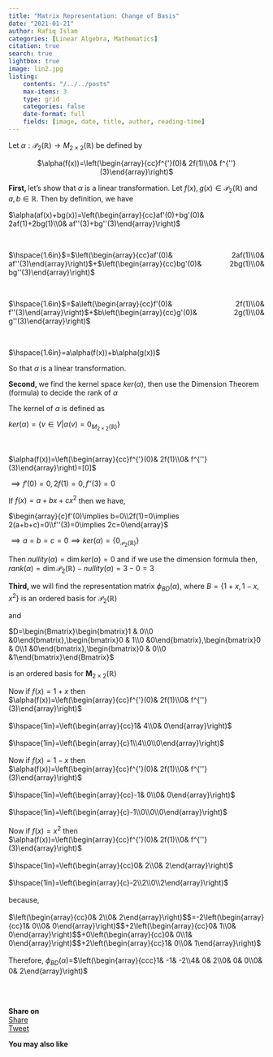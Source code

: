 ```yaml
---
title: "Matrix Representation: Change of Basis"
date: "2021-01-21"
author: Rafiq Islam
categories: [Linear Algebra, Mathematics]
citation: true
search: true
lightbox: true
image: lin2.jpg
listing: 
    contents: "/../../posts"
    max-items: 3
    type: grid
    categories: false
    date-format: full
    fields: [image, date, title, author, reading-time]
---
```


<p style="text-align: justify ">   Let $\alpha: \mathcal{P}_2(\mathbb{R}) \longrightarrow M_{2\times 2}(\mathbb{R})$ be defined by</p><p style="text-align: center ">

$\alpha(f(x))=\left(\begin{array}{cc}f^{'}(0)& 2f(1)\\0& f^{''}(3)\end{array}\right)$</p><p style="text-align: left "><b>First,   </b>let's show that $\alpha$ is a linear transformation. Let $f(x),g(x) \in \mathcal{P}_2(\mathbb{R})$ and $a,b\in \mathbb{R}$. Then by definition, we have</p><p style="text-align: left "><span style="text-align: center ">$\alpha(af(x)+bg(x))=\left(\begin{array}{cc}af'(0)+bg'(0)& 2af(1)+2bg(1)\\0& af''(3)+bg''(3)\end{array}\right)$</span></p><p style="text-align: left "><span style="text-align: center "><br /></span></p><p style="text-align: justify ">$\hspace{1.6in}$=<span style="text-align: center ">$\left(\begin{array}{cc}af'(0)& 2af(1)\\0& af''(3)\end{array}\right)$+</span><span style="text-align: center ">$\left(\begin{array}{cc}bg'(0)& 2bg(1)\\0& bg''(3)\end{array}\right)$</span></p><p style="text-align: justify "><span style="text-align: center "><br /></span></p><p style="text-align: justify ">$\hspace{1.6in}$=<span style="text-align: center ">$a\left(\begin{array}{cc}f'(0)& 2f(1)\\0& f''(3)\end{array}\right)$+</span><span style="text-align: center ">$b\left(\begin{array}{cc}g'(0)& 2g(1)\\0& g''(3)\end{array}\right)$</span></p><p style="text-align: justify "><span style="text-align: center "><br /></span></p><p style="text-align: justify "><span style="text-align: center ">$\hspace{1.6in}=a\alpha(f(x))+b\alpha(g(x))$</span></p><p style="text-align: justify "><span style="text-align: center ">So that $\alpha$ is a linear transformation.</span></p><p style="text-align: left "><b>Second, </b>we find the kernel space $ker(\alpha)$, then use the Dimension Theorem (formula) to decide the rank of $\alpha$</p><p style="text-align: left ">The kernel of $\alpha$ is defined as</p><p style="text-align: left ">$ker(\alpha)=\{v\in V|\alpha(v)=0_{M_{2\times2}(\mathbb{R})}\}$</p><p style="text-align: left "><br /></p><p style="text-align: left "><span style="text-align: center ">$\alpha(f(x))=\left(\begin{array}{cc}f^{'}(0)& 2f(1)\\0& f^{''}(3)\end{array}\right)=[0]$</span></p><p style="text-align: left ">$\implies f'(0)=0, 2f(1)=0, f''(3)=0$</p><p style="text-align: left ">If $f(x)=a+bx+cx^2$ then we have,</p><p style="text-align: left ">$\begin{array}{c}f'(0)\implies b=0\\2f(1)=0\implies 2(a+b+c)=0\\f''(3)=0\implies 2c=0\end{array}$</p><p style="text-align: left ">$\implies a=b=c=0 \implies ker(\alpha)=\{0_{\mathcal{P}_2(\mathbb{R})}\}$</p><p style="text-align: left ">Then $nullity(\alpha)=\dim ker(\alpha)=0$ and if we use the dimension formula then, $rank(\alpha)=\dim \mathcal{P}_2(\mathbb{R})-nullity(\alpha)=3-0=3$</p><p style="text-align: left "><b>Third, </b>we will find   the representation matrix $\phi_{BD}(\alpha)$, where $B=\{1+x,1-x,x^2\}$ is an ordered basis for $\mathcal{P}_2(\mathbb{R})$   </p><p style="text-align: left ">and   </p>

$D=\begin{Bmatrix}\begin{bmatrix}1 & 0\\0 &0\end{bmatrix},\begin{bmatrix}0 & 1\\0 &0\end{bmatrix},\begin{bmatrix}0 & 0\\1 &0\end{bmatrix},\begin{bmatrix}0 & 0\\0 &1\end{bmatrix}\end{Bmatrix}$  

is an ordered basis for $\mathbf{M}_{2\times 2}(\mathbb{R})$

<p style="text-align: left "></p><div class="separator" style="clear: both  text-align: justify "><span style="text-align: center ">Now if $f(x)=1+x$ then</span></div><div class="separator" style="clear: both  text-align: justify "><span style="text-align: center ">$\alpha(f(x))=\left(\begin{array}{cc}f^{'}(0)& 2f(1)\\0& f^{''}(3)\end{array}\right)$</span></div><div class="separator" style="clear: both  text-align: justify "><br /></div><div class="separator" style="clear: both  text-align: justify "><span style="text-align: center ">$\hspace{1in}=\left(\begin{array}{cc}1& 4\\0& 0\end{array}\right)$</span></div><div class="separator" style="clear: both  text-align: justify "><span style="text-align: center "><br /></span></div><div class="separator" style="clear: both  text-align: justify "><span style="text-align: center ">$\hspace{1in}=\left(\begin{array}{c}1\\4\\0\\0\end{array}\right)$</span></div><div class="separator" style="clear: both  text-align: justify "><span style="text-align: center "><br /></span></div><div class="separator" style="clear: both  text-align: justify "><div class="separator" style="clear: both "><span style="text-align: center ">Now if $f(x)=1-x$ then</span></div><div class="separator" style="clear: both "><span style="text-align: center ">$\alpha(f(x))=\left(\begin{array}{cc}f^{'}(0)& 2f(1)\\0& f^{''}(3)\end{array}\right)$</span></div><div class="separator" style="clear: both "><br /></div><div class="separator" style="clear: both "><span style="text-align: center ">$\hspace{1in}=\left(\begin{array}{cc}-1& 0\\0& 0\end{array}\right)$</span></div><div class="separator" style="clear: both "><span style="text-align: center "><br /></span></div><div class="separator" style="clear: both "><span style="text-align: center ">$\hspace{1in}=\left(\begin{array}{c}-1\\0\\0\\0\end{array}\right)$</span></div><div class="separator" style="clear: both "><span style="text-align: center "><br /></span></div><div class="separator" style="clear: both "><div class="separator" style="clear: both "><span style="text-align: center ">Now if $f(x)=x^2$ then</span></div><div class="separator" style="clear: both "><span style="text-align: center ">$\alpha(f(x))=\left(\begin{array}{cc}f^{'}(0)& 2f(1)\\0& f^{''}(3)\end{array}\right)$</span></div><div class="separator" style="clear: both "><br /></div><div class="separator" style="clear: both "><span style="text-align: center ">$\hspace{1in}=\left(\begin{array}{cc}0& 2\\0& 2\end{array}\right)$</span></div><div class="separator" style="clear: both "><span style="text-align: center "><br /></span></div><div class="separator" style="clear: both "><span style="text-align: center ">$\hspace{1in}=\left(\begin{array}{c}-2\\2\\0\\2\end{array}\right)$</span></div><div class="separator" style="clear: both "><span style="text-align: center "><br /></span></div><div class="separator" style="clear: both "><span style="text-align: center ">because,</span></div><div class="separator" style="clear: both "><span style="text-align: center "><br /></span></div><div class="separator" style="clear: both "><div class="separator" style="clear: both "><span style="text-align: center ">$\left(\begin{array}{cc}0& 2\\0& 2\end{array}\right)$</span><span style="text-align: center ">$=-2\left(\begin{array}{cc}1& 0\\0& 0\end{array}\right)$</span><span style="text-align: center ">$+2\left(\begin{array}{cc}0& 1\\0& 0\end{array}\right)$</span><span style="text-align: center ">$+0\left(\begin{array}{cc}0& 0\\1& 0\end{array}\right)$</span><span style="text-align: center ">$+2\left(\begin{array}{cc}1& 0\\0& 1\end{array}\right)$</span></div><div class="separator" style="clear: both "><span style="text-align: center "><br /></span></div><div class="separator" style="clear: both "><span style="text-align: center ">Therefore, $\phi_{BD}(\alpha)=$</span><span style="text-align: center ">$\left(\begin{array}{ccc}1& -1& -2\\4& 0& 2\\0& 0& 0\\0& 0& 2\end{array}\right)$</span></div><div><span style="text-align: center "><br /></span></div></div></div></div><p></p><br />  

**Share on**  
<div id="fb-root"></div>
<script async defer crossorigin="anonymous"
 src="https://connect.facebook.net/en_US/sdk.js#xfbml=1&version=v20.0"></script>
 
<div class="share-buttons">
<div class="fb-share-button" data-href="https://mrislambd.github.io/posts/matrix-rep/index.html"
data-layout="button_count" data-size="small"><a target="_blank" 
 href="https://www.facebook.com/sharer/sharer.php?u=https%3A%2F%2Fmrislambd.github.io%2Fposts%2Fmatrix-rep%2Findex.html&amp;src=sdkpreparse" 
 class="fb-xfbml-parse-ignore">Share</a></div>

<script src="https://platform.linkedin.com/in.js" type="text/javascript">lang: en_US</script>
<script type="IN/Share" data-url="https://mrislambd.github.io/posts/matrix-rep/index.html"></script> 
 
<a href="https://twitter.com/share?ref_src=twsrc%5Etfw" class="twitter-share-button" 
 data-url="https://mrislambd.github.io/posts/matrix-rep/index.html" data-show-count="true">Tweet</a>
<script async src="https://platform.twitter.com/widgets.js" charset="utf-8"></script>
</div>

<div class="fb-comments" data-href="https://mrislambd.github.io/posts/matrix-rep/index.html"
 data-width="" data-numposts="5"></div>
  

**You may also like**